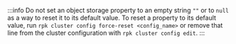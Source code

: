 :::info
Do not set an object storage property to an empty string `""` or to `null` as a way to reset it to its default value. To reset a property to its default value, run `rpk cluster config force-reset <config_name>` or remove that line from the cluster configuration with `rpk cluster config edit`.
:::
